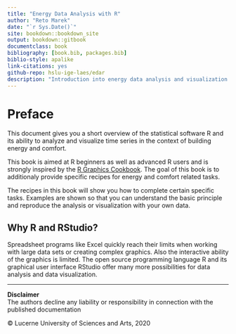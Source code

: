 ```yaml
--- 
title: "Energy Data Analysis with R"
author: "Reto Marek"
date: "`r Sys.Date()`"
site: bookdown::bookdown_site
output: bookdown::gitbook
documentclass: book
bibliography: [book.bib, packages.bib]
biblio-style: apalike
link-citations: yes
github-repo: hslu-ige-laes/edar
description: "Introduction into energy data analysis and visualization with R."
---
```


# Preface {-}
This document gives you a short overview of the statistical software R and its ability to analyze and visualize time series in the context of building energy and comfort.

This book is aimed at R beginners as well as advanced R users and is strongly inspired by the <a href="https://r-graphics.org/" target="_blank">R Graphics Cookbook</a>. The goal of this book is to additionaly provide specific recipes for energy and comfort related tasks.

The recipes in this book will show you how to complete certain specific tasks. Examples are shown so that you can understand the basic principle and reproduce the analysis or visualization with your own data.

## Why R and RStudio?
Spreadsheet programs like Excel quickly reach their limits when working with large data sets or creating complex graphics. Also the interactive ability of the graphics is limited. The open source programming language R and its graphical user interface RStudio offer many more possibilities for data analysis and data visualization.

<hr>

**Disclaimer**<br>
The authors decline any liability or responsibility in connection with the published documentation

&copy; Lucerne University of Sciences and Arts, 2020

